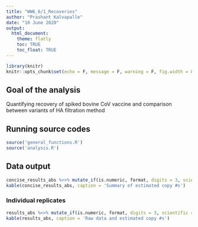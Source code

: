 ```yaml
---
title: "WW6_6/1_Recoveries"
author: "Prashant Kalvapalle"
date: "10 June 2020"
output: 
  html_document:
    theme: flatly
    toc: TRUE
    toc_float: TRUE
---
```


```r
library(knitr)
knitr::opts_chunk$set(echo = F, message = F, warning = F, fig.width = 8, fig.height = 4)
```

## Goal of the analysis

Quantifying recovery of spiked bovine CoV vaccine and comparison between variants of HA filtration method

## Running source codes

```r
source('general_functions.R')
source('analysis.R')
```

## Data output

```r
concise_results_abs %<>% mutate_if(is.numeric, format, digits = 3, scientific = T)
kable(concise_results_abs, caption = 'Summary of estimated copy #s')
```

### Individual replicates
```r
results_abs %<>% mutate_if(is.numeric, format, digits = 3, scientific = T)
kable(results_abs, caption = 'Raw data and estimated copy #s')
```

